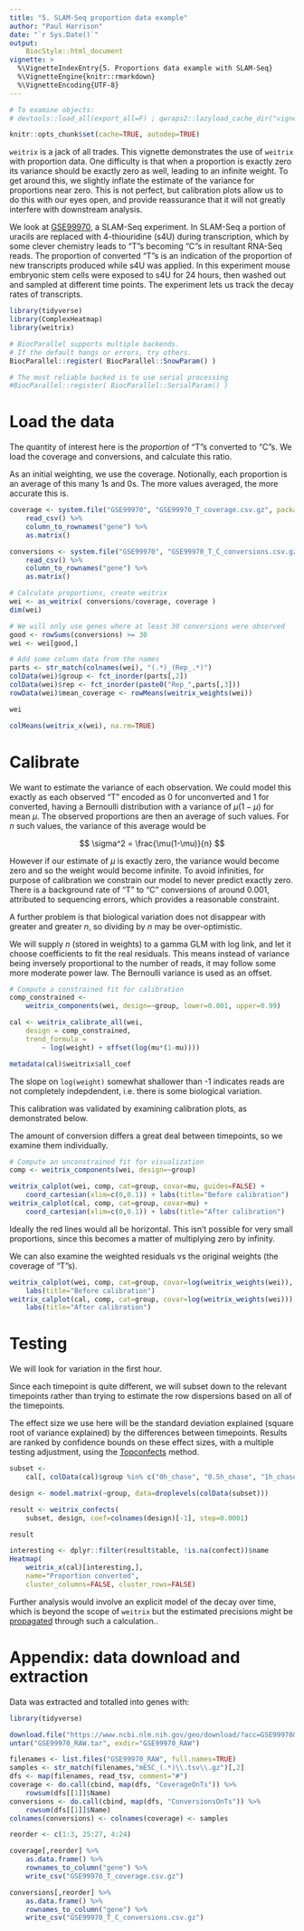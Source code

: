 ```yaml
---
title: "5. SLAM-Seq proportion data example"
author: "Paul Harrison"
date: "`r Sys.Date()`"
output: 
    BiocStyle::html_document
vignette: >
  %\VignetteIndexEntry{5. Proportions data example with SLAM-Seq}
  %\VignetteEngine{knitr::rmarkdown}
  %\VignetteEncoding{UTF-8}
---
```


```r
# To examine objects:
# devtools::load_all(export_all=F) ; qwraps2::lazyload_cache_dir("vignettes/V5_slam_seq_cache/html")

knitr::opts_chunk$set(cache=TRUE, autodep=TRUE)
```

`weitrix` is a jack of all trades. This vignette demonstrates the use of `weitrix` with proportion data. One difficulty is that when a proportion is exactly zero its variance should be exactly zero as well, leading to an infinite weight. To get around this, we slightly inflate the estimate of the variance for proportions near zero. This is not perfect, but calibration plots allow us to do this with our eyes open, and provide reassurance that it will not greatly interfere with downstream analysis.

We look at [GSE99970](https://www.ncbi.nlm.nih.gov/geo/query/acc.cgi?acc=GSE99970), a SLAM-Seq experiment. In SLAM-Seq a portion of uracils are replaced with 4-thiouridine (s4U) during transcription, which by some clever chemistry leads to "T"s becoming "C"s in resultant RNA-Seq reads. The proportion of converted "T"s is an indication of the proportion of new transcripts produced while s4U was applied. In this experiment mouse embryonic stem cells were exposed to s4U for 24 hours, then washed out and sampled at different time points. The experiment lets us track the decay rates of transcripts.

```r
library(tidyverse)
library(ComplexHeatmap)
library(weitrix)

# BiocParallel supports multiple backends. 
# If the default hangs or errors, try others.
BiocParallel::register( BiocParallel::SnowParam() )

# The most reliable backed is to use serial processing
#BiocParallel::register( BiocParallel::SerialParam() )
```

# Load the data

The quantity of interest here is the *proportion* of "T"s converted to "C"s. We load the coverage and conversions, and calculate this ratio.

As an initial weighting, we use the coverage. Notionally, each proportion is an average of this many 1s and 0s. The more values averaged, the more accurate this is.

```r
coverage <- system.file("GSE99970", "GSE99970_T_coverage.csv.gz", package="weitrix") %>%
    read_csv() %>%
    column_to_rownames("gene") %>%
    as.matrix()

conversions <- system.file("GSE99970", "GSE99970_T_C_conversions.csv.gz", package="weitrix") %>%
    read_csv() %>%
    column_to_rownames("gene") %>%
    as.matrix()

# Calculate proportions, create weitrix
wei <- as_weitrix( conversions/coverage, coverage )
dim(wei)

# We will only use genes where at least 30 conversions were observed
good <- rowSums(conversions) >= 30
wei <- wei[good,]

# Add some column data from the names
parts <- str_match(colnames(wei), "(.*)_(Rep_.*)")
colData(wei)$group <- fct_inorder(parts[,2])
colData(wei)$rep <- fct_inorder(paste0("Rep_",parts[,3]))
rowData(wei)$mean_coverage <- rowMeans(weitrix_weights(wei))

wei

colMeans(weitrix_x(wei), na.rm=TRUE)
```

# Calibrate

We want to estimate the variance of each observation. We could model this exactly as each observed "T" encoded as 0 for unconverted and 1 for converted, having a Bernoulli distribution with a variance of $\mu(1-\mu)$ for mean $\mu$. The observed proportions are then an average of such values. For $n$ such values, the variance of this average would be 

$$ \sigma^2 = \frac{\mu(1-\mu)}{n} $$

However if our estimate of $\mu$ is exactly zero, the variance would become zero and so the weight would become infinite. To avoid infinities, for purpose of calibration we constrain our model to never predict exactly zero. There is a background rate of "T" to "C" conversions of around 0.001, attributed to sequencing errors, which provides a reasonable constraint.

A further problem is that biological variation does not disappear with greater and greater $n$, so dividing by $n$ may be over-optimistic.

We will supply $n$ (stored in weights) to a gamma GLM with log link, and let it choose coefficients to fit the real residuals. This means instead of variance being inversely proportional to the number of reads, it may follow some more moderate power law. The Bernoulli variance is used as an offset.

```r
# Compute a constrained fit for calibration
comp_constrained <- 
    weitrix_components(wei, design=~group, lower=0.001, upper=0.99)

cal <- weitrix_calibrate_all(wei, 
    design = comp_constrained,
    trend_formula = 
        ~ log(weight) + offset(log(mu*(1-mu))))

metadata(cal)$weitrix$all_coef
```

The slope on `log(weight)` somewhat shallower than -1 indicates reads are not completely indepdendent, i.e. there is some biological variation.

This calibration was validated by examining calibration plots, as demonstrated below.

The amount of conversion differs a great deal between timepoints, so we examine them individually.

```r
# Compute an unconstrained fit for visualization
comp <- weitrix_components(wei, design=~group)

weitrix_calplot(wei, comp, cat=group, covar=mu, guides=FALSE) + 
    coord_cartesian(xlim=c(0,0.1)) + labs(title="Before calibration")
weitrix_calplot(cal, comp, cat=group, covar=mu) + 
    coord_cartesian(xlim=c(0,0.1)) + labs(title="After calibration")
```

Ideally the red lines would all be horizontal. This isn't possible for very small proportions, since this becomes a matter of multiplying zero by infinity.

We can also examine the weighted residuals vs the original weights (the coverage of "T"s).

```r
weitrix_calplot(wei, comp, cat=group, covar=log(weitrix_weights(wei)), guides=FALSE) + 
    labs(title="Before calibration")
weitrix_calplot(cal, comp, cat=group, covar=log(weitrix_weights(wei))) + 
    labs(title="After calibration")
```

# Testing

We will look for variation in the first hour.

Since each timepoint is quite different, we will subset down to the relevant timepoints rather than trying to estimate the row dispersions based on all of the timepoints.

The effect size we use here will be the standard deviation explained (square root of variance explained) by the differences between timepoints. Results are ranked by confidence bounds on these effect sizes, with a multiple testing adjustment, using the [Topconfects](https://bioconductor.org/packages/release/bioc/html/topconfects.html) method.

```r
subset <- 
    cal[, colData(cal)$group %in% c("0h_chase", "0.5h_chase", "1h_chase") ]

design <- model.matrix(~group, data=droplevels(colData(subset)))

result <- weitrix_confects(
    subset, design, coef=colnames(design)[-1], step=0.0001)

result
```

```r
interesting <- dplyr::filter(result$table, !is.na(confect))$name
Heatmap(
    weitrix_x(cal)[interesting,], 
    name="Proportion converted", 
    cluster_columns=FALSE, cluster_rows=FALSE)
```

Further analysis would involve an explicit model of the decay over time, which is beyond the scope of `weitrix` but the estimated precisions might be [propagated](https://www.bipm.org/en/publications/guides/gum.html) through such a calculation..



# Appendix: data download and extraction

Data was extracted and totalled into genes with:

```r
library(tidyverse)

download.file("https://www.ncbi.nlm.nih.gov/geo/download/?acc=GSE99970&format=file", "GSE99970_RAW.tar")
untar("GSE99970_RAW.tar", exdir="GSE99970_RAW")

filenames <- list.files("GSE99970_RAW", full.names=TRUE)
samples <- str_match(filenames,"mESC_(.*)\\.tsv\\.gz")[,2]
dfs <- map(filenames, read_tsv, comment="#")
coverage <- do.call(cbind, map(dfs, "CoverageOnTs")) %>%
    rowsum(dfs[[1]]$Name)
conversions <- do.call(cbind, map(dfs, "ConversionsOnTs")) %>%
    rowsum(dfs[[1]]$Name)
colnames(conversions) <- colnames(coverage) <- samples

reorder <- c(1:3, 25:27, 4:24) 

coverage[,reorder] %>% 
    as.data.frame() %>% 
    rownames_to_column("gene") %>% 
    write_csv("GSE99970_T_coverage.csv.gz")

conversions[,reorder] %>% 
    as.data.frame() %>% 
    rownames_to_column("gene") %>% 
    write_csv("GSE99970_T_C_conversions.csv.gz")
```

